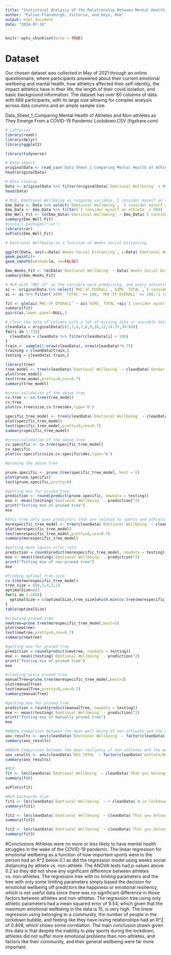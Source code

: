 ```yaml
---
title: "Statistical Analysis of the Relationship Between Mental Health, Emotional Wellbeing, and Athletic Identity "
author: "Falcon-Flansburgh, Victoria, and Keys, Rob"
output: html_document
date: "2024-07-10"
---
```


```r
knitr::opts_chunk$set(echo = TRUE)
```

# Dataset 

Our chosen dataset was collected in May of 2021 through an online questionnaire, where participants answered about their current emotional wellbeing and mental health, how athletics affected their self-identity, the impact athletics have in their life, the length of their covid isolation, and basic background information. The dataset has over 80 columns of data with 688 participants, with its large size allowing for complex analysis across data columns and an ample sample size. 

Data_Sheet_1_Comparing Mental Health of Athletes and Non-athletes as They Emerge From a COVID-19 Pandemic Lockdown.CSV (figshare.com) 
```r
# Libraries
library(readr)
library(dplyr)
library(ggplot2)

library(tidyverse)
```

```r
# Data import
originalData <- read_csv('Data_Sheet_1_Comparing Mental Health of Athletes and Non-athletes as They Emerge From a COVID-19 Pandemic Lockdown.csv')
head(originalData)
```



```r
# Data cleanup
Data <- originalData %>% filter(originalData$`Emotional Wellbeing` < 999)
head(Data)

```

```r
# MLR, Emotional Wellbeing as response variable, I consider myself an athlete, most of my friends are athletes, and Sport is the most important part of my life as predictors
Emo_Data <- Data %>% select(`Emotional Wellbeing`, `I consider myself an athlete`, `most of my friends are athletes`, `Sport is the most important part of my life`)
Emo_Data <- Emo_Data %>% filter(`I consider myself an athlete` < 999)
Emo_Well_Fit <- lm(Emo_Data$`Emotional Wellbeing` ~ Emo_Data$`I consider myself an athlete` + Emo_Data$`most of my friends are athletes` + Emo_Data$`Sport is the most important part of my life`)
summary(Emo_Well_Fit)
#install.packages("car")
library(car)
avPlots(Emo_Well_Fit)

```
```r
# Emotional Wellbeing as a function of Weeks Social Distancing 

ggplot(Data, aes(x=Data$`Weeks Social Distancing`, y=Data$`Emotional Wellbeing`, color=factor(Data$`Athlete/Non-Athlete`)))+
geom_point()+
geom_smooth(method=lm, se=FALSE)

Emo_Weeks_Fit <- lm(Data$`Emotional Wellbeing` ~ Data$`Weeks Social Distancing`*as.factor(Data$`Athlete/Non-Athlete`), data = Data)
summary(Emo_Weeks_Fit)
```
```r
# MLR with "MHC-SF" as the variable were predicting, and every athletic-related variable as predictors
ai <- originalData %>% select(`MHC-SF OVERALL`,`AIMS_ TOTAL`,`I consider myself an athlete`,`I have many goals related to sport`,`most of my friends are athletes`,`Sport is the most important part of my life`,`I spend more time thinking about sport than anything else`,`I feel bad about myself when I do badly in sport`,`I would be very depressed if I were injured and could not compete in sport`)
ai <- ai %>% filter(`AIMS_ TOTAL` <= 100, `MHC-SF OVERALL` <= 100,`I consider myself an athlete`<= 100,`I have many goals related to sport`<= 100,`most of my friends are athletes`<= 100,`Sport is the most important part of my life`<= 100,`I spend more time thinking about sport than anything else`<= 100,`I feel bad about myself when I do badly in sport`<= 100,`I would be very depressed if I were injured and could not compete in sport`<= 100)

fit <- glm(ai$`MHC-SF OVERALL` ~ ai$`AIMS_ TOTAL`+ai$`I consider myself an athlete`+ai$`I have many goals related to sport`+ai$`most of my friends are athletes`+ai$`Sport is the most important part of my life`+ai$`I spend more time thinking about sport than anything else`+ai$`I feel bad about myself when I do badly in sport`+ai$`I would be very depressed if I were injured and could not compete in sport`, data = ai)
summary(fit)
pairs(ai,lower.panel=NULL,)
```

```r
# Clean the data of columns with a lot of missing data or unusable data, then remove all rows with a missing value
cleanData = originalData[c(2,3,4,7,8,9,10,12,14:27,34:84)]
for(i in 1:73){
  cleanData = cleanData %>% filter(cleanData[i] < 100)
}
train <- sample(1:nrow(cleanData), nrow(cleanData)*0.75)
training = cleanData[train,]
testing = cleanData[-train,]
```

```r
library(tree)
tree_model <- tree(cleanData$`Emotional Wellbeing` ~ cleanData$`Gender:` + cleanData$`Age Group:` + cleanData$`Country During Lockdown` + cleanData$`Marital Status:` + cleanData$`Smoking Status:` + cleanData$`Five Fruit and Veg` + cleanData$`Hours sleep:` + cleanData$`Shielded?` + cleanData$`Weeks Social Distancing` + cleanData$`# in lockdown bubble:` + cleanData$`Athlete/Non-Athlete` + cleanData$`AIMS_ TOTAL` + cleanData$`Social Identity` + cleanData$`I consider myself an athlete` + cleanData$`I have many goals related to sport` + cleanData$`most of my friends are athletes` + cleanData$`Exclusivity` + cleanData$`Sport is the most important part of my life` + cleanData$`I spend more time thinking about sport than anything else` + cleanData$`Negative Affectivity` + cleanData$`I feel bad about myself when I do badly in sport` + cleanData$`I would be very depressed if I were injured and could not compete in sport` + cleanData$`MHC-SF OVERALL` + cleanData$`Happy` + cleanData$`Interested in life` + cleanData$`Satisfied` + cleanData$`Social Wellbeing` + cleanData$`That you had something important to contribute to society` + cleanData$`That you belonged to a community (like a social group or your neighbourhood)` + cleanData$`That our society is becoming a better place for people like you` + cleanData$`That people are basically good` + cleanData$`That the way our society works makes sense to you` + cleanData$`Psychological Wellbeing` + cleanData$`That you liked most parts of your personality` + cleanData$`Good at managing the responsibilities of your daily life` + cleanData$`That you had warm and trusting relationships with others` + cleanData$`That you had experiences that challenged you to grow and become a better person` + cleanData$`Confident to think or express your own ideas and opinions` + cleanData$`That your life has a sense of direction or meaning to it` + cleanData$`HADS OVERALL` + cleanData$`HADS-A AVERAGE` + cleanData$`HADS-D AVERAGE` + cleanData$`I feel tense or 'wound up':` + cleanData$`I still enjoy the things I used to enjoy:` + cleanData$`I get a sort of frightened feeling as if something awful is about to happen:` + cleanData$`I can laugh and see the funny side of things:` + cleanData$`Worrying thoughts go through my mind:` + cleanData$`I feel cheerful:` + cleanData$`I can sit at ease and feel relaxed:` + cleanData$`I feel as if I am slowed down:` + cleanData$`I get a sort of frightened feeling like 'butterflies' in my stomach:` + cleanData$`I have lost interest in my appearance:` + cleanData$`I feel restless as I have to be on the move:` + cleanData$`I look forward with enjoyment to things:` + cleanData$`I get sudden feelings of panic:` + cleanData$`I can enjoy a good book or radio or TV programme:` + cleanData$`RES_TOTAL` + cleanData$`I tend to bounce back quickly after hard times` + cleanData$`I have a hard time making it through stressful events*` + cleanData$`It does not take me long to recover from a stressful event` + cleanData$`It is hard for me to snap back when something bad happens*` + cleanData$`I usually come through difficult times with little trouble` + cleanData$`I tend to take a long time to get over setbacks in my life*` + cleanData$`LONE_ TOTAL` + cleanData$`LONE_ Emotional` + cleanData$`LONE_ Social` + cleanData$`I experience a general sense of emptiness` + cleanData$`I miss having people around` + cleanData$`There are many people I can trust completely*` + cleanData$`I often feel rejected` + cleanData$`There are enough people I feel close to*` + cleanData$`There are plenty of people I can rely on when I have problems*`, data = training)
plot(tree_model)
text(tree_model,pretty=0,cex=0.7)
summary(tree_model)
```

```r
#cross-validation of the above tree
cv.tree <- cv.tree(tree_model)
cv.tree
plot(cv.tree$size,cv.tree$dev,type='b')
```

```r
specific_tree_model <- tree(cleanData$`Emotional Wellbeing` ~ cleanData$`Gender:` + cleanData$`Age Group:` + cleanData$`Country During Lockdown` + cleanData$`Marital Status:` + cleanData$`Smoking Status:` + cleanData$`Five Fruit and Veg` + cleanData$`Hours sleep:` + cleanData$`Shielded?` + cleanData$`Weeks Social Distancing` + cleanData$`# in lockdown bubble:` + cleanData$`Athlete/Non-Athlete` + cleanData$`AIMS_ TOTAL` + cleanData$`Social Identity` + cleanData$`I consider myself an athlete` + cleanData$`I have many goals related to sport` + cleanData$`most of my friends are athletes` + cleanData$`Exclusivity` + cleanData$`Sport is the most important part of my life` + cleanData$`I spend more time thinking about sport than anything else` + cleanData$`Negative Affectivity` + cleanData$`I feel bad about myself when I do badly in sport` + cleanData$`I would be very depressed if I were injured and could not compete in sport` + cleanData$`RES_TOTAL` + cleanData$`I tend to bounce back quickly after hard times` + cleanData$`I have a hard time making it through stressful events*` + cleanData$`It does not take me long to recover from a stressful event` + cleanData$`It is hard for me to snap back when something bad happens*` + cleanData$`I usually come through difficult times with little trouble` + cleanData$`I tend to take a long time to get over setbacks in my life*` + cleanData$`I miss having people around` + cleanData$`There are many people I can trust completely*` + cleanData$`There are enough people I feel close to*` + cleanData$`There are plenty of people I can rely on when I have problems*`, data = training)
plot(specific_tree_model)
text(specific_tree_model,pretty=0,cex=0.7)
summary(specific_tree_model)
```


```r
#cross-validation of the above tree
cv.specific <- cv.tree(specific_tree_model)
cv.specific
plot(cv.specific$size,cv.specific$dev,type='b')
```


```r
#pruning the above tree

prune.specific <- prune.tree(specific_tree_model, best = 6)
plot(prune.specific)
text(prune.specific,pretty=0)

#getting mse for pruned tree
prediction <- round(predict(prune.specific, newdata = testing))
mse <- mean((testing$`Emotional Wellbeing` - prediction)^2)
print("Testing mse of pruned tree")
mse
```

```r
#this tree only uses predictors that are related to sports and athletics
morespecific_tree_model <- tree(cleanData$`Emotional Wellbeing` ~ cleanData$`Athlete/Non-Athlete` + cleanData$`AIMS_ TOTAL` + cleanData$`I consider myself an athlete` + cleanData$`I have many goals related to sport` + cleanData$`most of my friends are athletes` + cleanData$`Sport is the most important part of my life` + cleanData$`I spend more time thinking about sport than anything else` + cleanData$`I feel bad about myself when I do badly in sport` + cleanData$`I would be very depressed if I were injured and could not compete in sport`, data = training)
plot(morespecific_tree_model)
text(morespecific_tree_model,pretty=0,cex=0.7)
summary(morespecific_tree_model)

#getting mean square error rate
prediction = round(predict(morespecific_tree_model, newdata = testing))
mse <- mean((testing$`Emotional Wellbeing` - prediction)^2)
print("Testing mse of non-pruned tree")
mse
```



```r
#finding optimal tree size
cv.tree(morespecific_tree_model)
tree_size = c(6,5,4,3,1)
optimalSize=c()
for(i in 1:100){
  optimalSize = c(optimalSize,tree_size[which.min(cv.tree(morespecific_tree_model)$dev)])
}
table(optimalSize)

#creating pruned tree
newtree=prune.tree(morespecific_tree_model,best=5)
plot(newtree)
text(newtree,pretty=0,cex=0.7)
summary(newtree)

#getting mse for pruned tree
prediction = round(predict(newtree, newdata = testing))
mse <- mean((testing$`Emotional Wellbeing` - prediction)^2)
print("Testing mse of pruned tree")
mse

#creating extra pruned tree
manualTree=prune.tree(morespecific_tree_model,best=3)
plot(manualTree)
text(manualTree,pretty=0,cex=0.7)
summary(manualTree)

#getting mse for pruned tree
prediction = round(predict(manualTree, newdata = testing))
mse <- mean((testing$`Emotional Wellbeing` - prediction)^2)
print("Testing mse of manually pruned tree")
mse
```

```r
#ANOVA Comparison between the mean well being of non athletes and the mean well being of athletes
aov_results <- aov(cleanData$`Emotional Wellbeing` ~ factor(cleanData$`Athlete/Non-Athlete`))
summary(aov_results)
```


```r
#ANOVA Comparison between the mean resliency of non athletes and the mean well being of athletes
aov_results <- aov(cleanData$`RES_TOTAL` ~ factor(cleanData$`Athlete/Non-Athlete`))
summary(aov_results)
```

```r
#MLR
fit <- lm(cleanData$`Emotional Wellbeing` ~ cleanData$`That you belonged to a community (like a social group or your neighbourhood)` + cleanData$`# in lockdown bubble:` + cleanData$`That you had warm and trusting relationships with others`)
summary(fit)

avPlots(fit)
```

```r
#MLR backwards elim
fit1 <- lm(cleanData$`Emotional Wellbeing` ~ + cleanData$`# in lockdown bubble:` + cleanData$`That you had warm and trusting relationships with others`)
summary(fit1)

fit2 <- lm(cleanData$`Emotional Wellbeing` ~ cleanData$`That you belonged to a community (like a social group or your neighbourhood)` + cleanData$`That you had warm and trusting relationships with others`)
summary(fit2)

fit3 <- lm(cleanData$`Emotional Wellbeing` ~ cleanData$`That you belonged to a community (like a social group or your neighbourhood)`)
summary(fit3)

```


#Conclusions
Athletes were no more or less likely to have mental health struggles in the wake of the COVID-19 pandemic. The linear regression for emotional wellbeing as a function of how important sports were to the person had an R^2 below 0.1 as did the regression model using weeks social distancing by athlete vs. non-athlete. The ANOVA tests had p-values above 0.2 so they did not show any significant difference between athletes vs. non-athletes. The regression tree with no limiting parameters and the tree with only some limiting parameters simply based the decision for emotional wellbeing off predictors like happiness or emotional resiliency, which is not useful data since there was no significant difference in those factors between athletes and non-athletes. The regression tree using only athletic parameters had a mean squared error of 9.54, which given that the maximum emotional wellbeing in the data is 15, is very high. The linear regression using belonging to a community, the number of people in the lockdown bubble, and feeling like they have loving relationships had an R^2 of 0.408, which shows some correlation. The main conclusion drawn given this data is that despite the inability to play sports during the lockdown, athletes did not suffer more emotional problems than non-athletes, and factors like their community, and their general wellbeing were far more important.